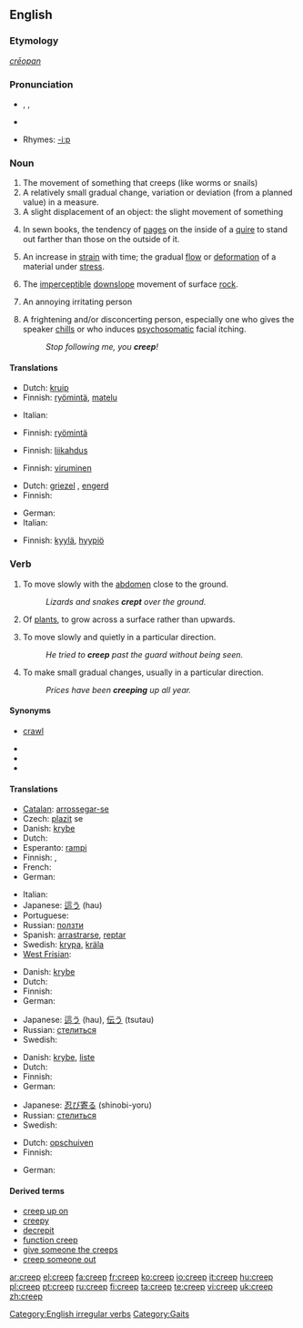 ==English==

===Etymology===
{{OE.}} ''[[crēopan]]''

===Pronunciation===
* {{enPR|/krēp/}}, {{IPA|/kriːp/}}, {{SAMPA|/kri:p/}}
* {{audio|en-us-creep.ogg|Audio (US)}}

* Rhymes: [[Rhymes:English:-iːp|-iːp]]

===Noun===
{{en-noun}}

# The movement of something that creeps (like worms or snails)
# A relatively small gradual change, variation or deviation (from a planned value) in a measure.
# A slight displacement of an object: the slight movement of something
# {{context|publishing}} In sewn books, the tendency of [[page]]s on the inside of a [[quire]] to stand out farther than those on the outside of it.
# {{context|materials science}} An increase in [[strain]] with time; the gradual [[flow]] or [[deformation]] of a material under [[stress]].
# {{geology}} The [[imperceptible]] [[downslope]] movement of surface [[rock]].
# {{context|informal|pejorative}} An annoying irritating person
# {{context|informal|pejorative}} A frightening and/or disconcerting person, especially one who gives the speaker [[chills]] or who induces [[psychosomatic]] facial itching.
#: ''Stop following me, you '''creep'''!''

====Translations====
{{trans-top|movement of something that creeps}}
* Dutch: [[kruip]] {{m}}
* Finnish: [[ryömintä]], [[matelu]]
{{trans-mid}}
* Italian: {{t+|it|strisciare|m}}
{{trans-bottom}}

{{trans-top|small gradual change in a measure}}
* Finnish: [[ryömintä]]
{{trans-mid}}
{{trans-bottom}}

{{trans-top|slight displacement}}
* Finnish: [[liikahdus]]
{{trans-mid}}
{{trans-bottom}}

{{trans-top|tendency of pages iniside of a quire to stand out}}
{{trans-mid}}
{{trans-bottom}}

{{trans-top|gradual deformation of material under stress}}
* Finnish: [[viruminen]]
{{trans-mid}}
{{trans-bottom}}

{{trans-top|imperceptible downslope movement of surface}}
{{trans-mid}}
{{trans-bottom}}

{{trans-top|informal: an annoyingly unpleasant person}}
* Dutch: [[griezel]] {{m}}, [[engerd]] {{m}}
* Finnish: {{t-|fi|nilkki}}
{{trans-mid}}
* German: {{t+|de|Knilch|m}}
* Italian: {{t+|it|antipatico|m}}
{{trans-bottom}}

{{trans-top|frightening or disconcerting person}}
* Finnish: [[kyylä]], [[hyypiö]]
{{trans-mid}}
{{trans-bottom}}

===Verb===
{{en-verb|creeps|creeping|'''[[crept]]''' or '''[[creeped]]'''|'''[[crept]]''', '''[[creeped]]''', or archaic '''[[cropen]]'''}}

# {{transitive}} To move slowly with the [[abdomen]] close to the ground.
#: ''Lizards and snakes '''crept''' over the ground.''
# {{transitive}} Of [[plant]]s, to grow across a surface rather than upwards.
# {{transitive}} To move slowly and quietly in a particular direction.
#: ''He tried to '''creep''' past the guard without being seen.''
# {{transitive}} To make small gradual changes, usually in a particular direction.
#: ''Prices have been '''creeping''' up all year.''

====Synonyms====
* {{i-c|move slowly with the abdomen close to the ground}} [[crawl]]
* {{i-c|grow across a surface rather than upwards}}
* {{i-c|move slowly and quietly in a particular direction}}
* {{i-c|make small gradual changes}}

====Translations====
{{trans-top|move slowly with the abdomen close to the ground}}
* [[Catalan]]: [[arrossegar-se]]
* Czech: [[plazit]] se
* Danish: [[krybe]]
* Dutch: {{t+|nl|kruipen}}
* Esperanto: [[rampi]]
* Finnish: {{t-|fi|ryömiä}}, {{t-|fi|madella}}
* French: {{t+|fr|ramper}}
* German: {{t+|de|kriechen}}
{{trans-mid}}
* Italian: {{t+|it|strisciare}}
* Japanese: [[這う]] (hau)
* Portuguese: {{t+|pt|rastejar}}
* Russian: [[ползти]]
* Spanish: [[arrastrarse]], [[reptar]]
* Swedish: [[krypa]], [[kräla]]
* [[West Frisian]]: {{t+|fy|krûpe|xs=West Frisian}}
{{trans-bottom}}

{{trans-top|grow across a surface rather than upwards}}
* Danish: [[krybe]]
* Dutch: {{t+|nl|kruipen}}
* Finnish: {{t-|fi|ryömiä}}
* German: {{t+|de|kriechen}}
{{trans-mid}}
* Japanese: [[這う]] (hau), [[伝う]] (tsutau)
* Russian: [[стелиться]]
* Swedish: {{t-|sv|klänga}}
{{trans-bottom}}

{{trans-top|move slowly and quietly in a particular direction}}
* Danish: [[krybe]], [[liste]]
* Dutch: {{t+|nl|kruipen}}
* Finnish: {{t-|fi|hiipiä}}
* German: {{t+|de|schleichen}}
{{trans-mid}}
* Japanese: [[忍び寄る]] (shinobi-yoru)
* Russian: [[стелиться]]
* Swedish: {{t+|sv|smyga}}
{{trans-bottom}}

{{trans-top|change or deviate gradually}}
* Dutch: [[opschuiven]]
* Finnish: {{t-|fi|hiipiä}}
{{trans-mid}}
* German: {{t+|de|schleichen}}
{{trans-bottom}}

====Derived terms====
* [[creep up on]]
* [[creepy]]
* [[decrepit]]
* [[function creep]]
* [[give someone the creeps]]
* [[creep someone out]]

[[Category:English irregular verbs]]
[[Category:Gaits]]

[[ar:creep]]
[[el:creep]]
[[fa:creep]]
[[fr:creep]]
[[ko:creep]]
[[io:creep]]
[[it:creep]]
[[hu:creep]]
[[pl:creep]]
[[pt:creep]]
[[ru:creep]]
[[fi:creep]]
[[ta:creep]]
[[te:creep]]
[[vi:creep]]
[[uk:creep]]
[[zh:creep]]